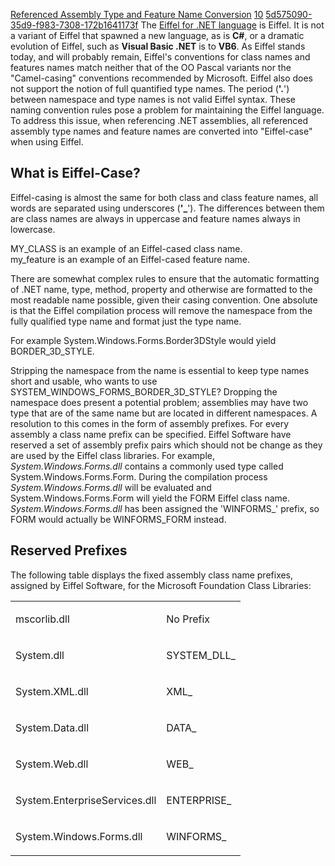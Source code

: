 [[Property:title|Referenced Assembly Type and Feature Name Conversion]]
[[Property:weight|10]]
[[Property:uuid|5d575090-35d9-f983-7308-172b1641173f]]
The [[The Eiffel for .NET language|Eiffel for .NET language]]  is Eiffel. It is not a variant of Eiffel that spawned a new language, as is '''C#''', or a dramatic evolution of Eiffel, such as '''Visual Basic .NET''' is to '''VB6'''. As Eiffel stands today, and will probably remain, Eiffel's conventions for class names and features names match neither that of the OO Pascal variants nor the "Camel-casing" conventions recommended by Microsoft. Eiffel also does not support the notion of full quantified type names. The period (''''.'''') between namespace and type names is not valid Eiffel syntax. These naming convention rules pose a problem for maintaining the Eiffel language. To address this issue, when referencing .NET assemblies, all referenced assembly type names and feature names are converted into "Eiffel-case" when using Eiffel. 
<span id="eiffel_case"></span> 
==What is Eiffel-Case?==

Eiffel-casing is almost the same for both class and class feature names, all words are separated using underscores (''''_''''). The differences between them are class names are always in uppercase and feature names always in lowercase. 

<eiffel>MY_CLASS</eiffel> is an example of an Eiffel-cased class name. <br/>
<eiffel>my_feature</eiffel> is an example of an Eiffel-cased feature name. 

There are somewhat complex rules to ensure that the automatic formatting of .NET name, type, method, property and otherwise are formatted to the most readable name possible, given their casing convention. One absolute is that the Eiffel compilation process will remove the namespace from the fully qualified type name and format just the type name. 

For example <eiffel>System.Windows.Forms.Border3DStyle</eiffel> would yield <eiffel>BORDER_3D_STYLE</eiffel>. 

Stripping the namespace from the name is essential to keep type names short and usable, who wants to use <eiffel>SYSTEM_WINDOWS_FORMS_BORDER_3D_STYLE</eiffel>? Dropping the namespace does present a potential problem; assemblies may have two type that are of the same name but are located in different namespaces. A resolution to this comes in the form of assembly prefixes. For every assembly a class name prefix can be specified. Eiffel Software have reserved a set of assembly prefix pairs which should not be change as they are used by the Eiffel class libraries. For example, ''System.Windows.Forms.dll'' contains a commonly used type called <eiffel>System.Windows.Forms.Form</eiffel>. During the compilation process ''System.Windows.Forms.dll'' will be evaluated and <eiffel>System.Windows.Forms.Form</eiffel> will yield the <eiffel>FORM</eiffel> Eiffel class name. ''System.Windows.Forms.dll'' has been assigned the '<eiffel>WINFORMS_</eiffel>' prefix, so <eiffel>FORM</eiffel> would actually be <eiffel>WINFORMS_FORM</eiffel> instead. 
<span id="prefixes"></span> 
==Reserved Prefixes==

The following table displays the fixed assembly class name prefixes, assigned by Eiffel Software, for the Microsoft Foundation Class Libraries: 
{| 
|- 
| mscorlib.dll
| No Prefix
|- 
| System.dll
| <eiffel>SYSTEM_DLL_</eiffel>
|- 
| System.XML.dll
| <eiffel>XML_</eiffel>
|- 
| System.Data.dll
| <eiffel>DATA_</eiffel>
|- 
| System.Web.dll
| <eiffel>WEB_</eiffel>
|- 
| System.EnterpriseServices.dll
| <eiffel>ENTERPRISE_</eiffel>
|- 
| System.Windows.Forms.dll
| <eiffel>WINFORMS_</eiffel>
|}





